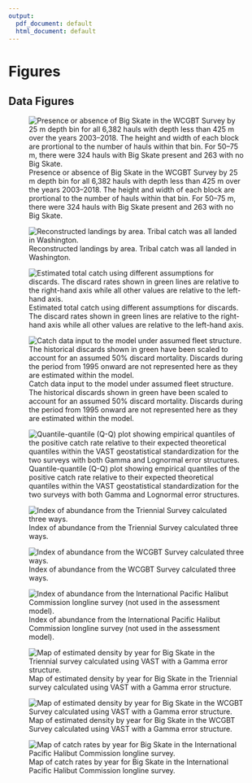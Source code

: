 ```yaml
---
output:
  pdf_document: default
  html_document: default
---
```



\FloatBarrier
\newpage

<!-- ====================================================================== -->
<!-- **************************             ******************************* --> 
<!-- **************************BEGIN FIGURES******************************* --> 
<!-- **************************             ******************************* -->
<!-- ====================================================================== -->

# Figures

## Data Figures

<!-- ====================================================================== --> 
<!-- *********************INTRODUCTION FIGURES***************************** --> 
<!-- ====================================================================== --> 



<!-- ********************************************************************** --> 
<!-- *************************Data FIGURES********************************* --> 
<!-- ********************************************************************** -->


<!-- [H] to control floating -->

\begin{figure}[!h]
\begin{centering}
\includegraphics{r4ss/plots_mod1/data_plot.png}
\caption{Summary of data sources used in the `r mod1_label`.}\label{fig:data_plot}
\end{centering}
\end{figure}

\clearpage

<!-- ![Summary of data sources used in the `r mod1_label`. \label{fig:data_plot}](r4ss/plots_mod1/data_plot.png) -->

\FloatBarrier

\newpage

<!-- [H] to control floating -->

\begin{figure}[!h]
\begin{centering}
\vspace{2.5cm}
\includegraphics{Figures/survey_hauls_map.png}
\caption{Map showing the distribution of Big Skate within the area covered by the West Coast Groundfish Bottom Trawl Survey aggregated over the years 2003--2018.}\label{fig:survey_hauls_map}
\end{centering}
\end{figure}

\newpage


<!-- ![Map showing the distribution of Big Skate within the area covered by the West Coast Groundfish Bottom Trawl Survey aggregated over the years 2003--2018. \label{fig:boundary_map}](Figures/survey_hauls_map.png) -->

\FloatBarrier

![Presence or absence of Big Skate in the WCGBT Survey by 25 m depth bin for all 6,382 hauls with depth less than 425 m over the years 2003--2018. The height and width of each block are prortional to the number of hauls within that bin. For 50--75 m, there were 324 hauls with Big Skate present and 263 with no Big Skate.\label{fig:WCGBTS_presence_absence_by_depth_bin}](Figures/WCGBTS_presence_absence_by_depth_bin.png)


![Reconstructed landings by area. Tribal catch was all landed in Washington. \label{fig:catch_by_state}](Figures/catch_by_source.png)

![Estimated total catch using different assumptions for discards. The discard rates shown in green lines are relative to the right-hand axis while all other values are relative to the left-hand axis.\label{fig:discard_calculations}](Figures/discard_calculations.png)

![Catch data input to the model under assumed fleet structure. The historical discards shown in green have been scaled to account for an assumed 50% discard mortality. Discards during the period from 1995 onward are not represented here as they are estimated within the model. \label{fig:catch_input_plot}](r4ss/plots_mod1/catch2 landings stacked.png)




\FloatBarrier

<!-- ********************************************************************** -->
<!-- ****************Fleet xx Index FIGURES************************* -->
<!-- ********************************************************************** --> 

![Quantile-quantile (Q-Q) plot showing empirical quantiles of the positive catch rate relative to their expected theoretical quantiles within the VAST geostatistical standardization for the two surveys with both Gamma and Lognormal error structures.\label{fig:VAST_QQ_plots}](Figures/VAST_QQ_plots.png)

![Index of abundance from the Triennial Survey calculated three ways.\label{fig:Triennial_index_compare}](Figures/Triennial_index_compare.png)

![Index of abundance from the WCGBT Survey calculated three ways.\label{fig:WCGBTS_index_compare}](Figures/WCGBTS_index_compare.png)

![Index of abundance from the International Pacific Halibut Commission longline survey (not used in the assessment model).\label{fig:IPHC_index}](Figures/IPHC index for Big Skate (5-11-2019).png)

![Map of estimated density by year for Big Skate in the Triennial survey calculated using VAST with a Gamma error structure.\label{fig:VAST_Yearly_Dens_Triennial}](Figures/VAST_Yearly_Dens_Triennial.png)

![Map of estimated density by year for Big Skate in the WCGBT Survey calculated using VAST with a Gamma error structure. \label{fig:VAST_Yearly_Dens_WCGBTS}](Figures/VAST_Yearly_Dens_WCGBTS.png)

![Map of catch rates by year for Big Skate in the International Pacific Halibut Commission longline survey. \label{fig:IPHC_map}](Figures/IPHC_BigSkate_map.png)


\FloatBarrier


\FloatBarrier
<!-- ********************************************************************** -->
<!-- ***************Fleet xx index FIGURES*********************--> 
<!-- ********************************************************************** -->


\FloatBarrier


\FloatBarrier

<!-- ********************************************************************** -->
<!-- ***************Fleet xx index FIGURES********************--> 
<!-- ********************************************************************** -->





\FloatBarrier

<!-- ********************************************************************** -->
<!-- *************Recreational onboard observer FIGURES******************** --> 
<!-- ********************************************************************** -->







\FloatBarrier


